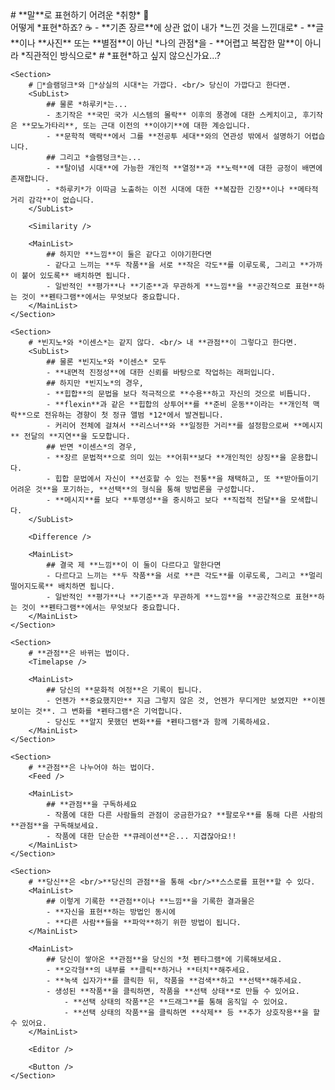 <Carousel>
	<Section>
		# **말**로 표현하기 어려운 *취향* 🙊 <br /> 어떻게 *표현*하죠? ☕
		<MainList>
			- **기존 장르**에 상관 없이 내가 *느낀 것을 느낀대로*
			- **글**이나 **사진** 또는 **별점**이 아닌 *나의 관점*을
			- **어렵고 복잡한 말**이 아니라 *직관적인 방식으로*
		</MainList>
		# *표현*하고 싶지 않으신가요...?
	</Section>

	<Section>
		# 🏀*슬램덩크*와 🌳*상실의 시대*는 가깝다. <br/> 당신이 가깝다고 한다면.
		<SubList>
			## 물론 *하루키*는...
			- 초기작은 **국민 국가 시스템의 몰락** 이후의 풍경에 대한 스케치이고, 후기작은 **모노가타리**, 또는 근대 이전의 **이야기**에 대한 계승입니다.
			- **문학적 맥락**에서 그를 **전공투 세대**와의 연관성 밖에서 설명하기 어렵습니다.
			## 그리고 *슬램덩크*는...
			- **탈이념 시대**에 가능한 개인적 **열정**과 **노력**에 대한 긍정이 배면에 존재합니다.
			- *하루키*가 이따금 노출하는 이전 시대에 대한 **복잡한 긴장**이나 **메타적 거리 감각**이 없습니다.
		</SubList>

		<Similarity />

		<MainList>
			## 하지만 **느낌**이 둘은 같다고 이야기한다면
			- 같다고 느끼는 **두 작품**을 서로 **작은 각도**를 이루도록, 그리고 **가까이 붙어 있도록** 배치하면 됩니다.
			- 일반적인 **평가**나 **기준**과 무관하게 **느낌**을 **공간적으로 표현**하는 것이 **펜타그램**에서는 무엇보다 중요합니다.
		</MainList>
	</Section>

	<Section>
		# *빈지노*와 *이센스*는 같지 않다. <br/> 내 **관점**이 그렇다고 한다면.
		<SubList>
			## 물론 *빈지노*와 *이센스* 모두
			- **내면적 진정성**에 대한 신뢰를 바탕으로 작업하는 래퍼입니다.
			## 하지만 *빈지노*의 경우, 
			- **힙합**의 문법을 보다 적극적으로 **수용**하고 자신의 것으로 비틉니다. 
			- **flexin**과 같은 **힙합의 상투어**를 **준비 운동**이라는 **개인적 맥락**으로 전유하는 경향이 첫 정규 앨범 *12*에서 발견됩니다.
			- 커리어 전체에 걸쳐서 **리스너**와 **일정한 거리**를 설정함으로써 **메시지** 전달의 **지연**을 도모합니다.
			## 반면 *이센스*의 경우, 
			- **장르 문법적**으로 의미 있는 **어휘**보다 **개인적인 상징**을 운용합니다.
			- 힙합 문법에서 자신이 **선호할 수 있는 전통**을 채택하고, 또 **받아들이기 어려운 것**을 포기하는, **선택**의 형식을 통해 방법론을 구성합니다.
			- **메시지**를 보다 **투명성**을 중시하고 보다 **직접적 전달**을 모색합니다.
		</SubList>

		<Difference />

		<MainList>
			## 결국 제 **느낌**이 이 둘이 다르다고 말한다면
			- 다르다고 느끼는 **두 작품**을 서로 **큰 각도**를 이루도록, 그리고 **멀리 떨어지도록** 배치하면 됩니다.
			- 일반적인 **평가**나 **기준**과 무관하게 **느낌**을 **공간적으로 표현**하는 것이 **펜타그램**에서는 무엇보다 중요합니다.
		</MainList>
	</Section>

	<Section>
		# **관점**은 바뀌는 법이다. 
		<Timelapse />

		<MainList>
			## 당신의 **문화적 여정**은 기록이 됩니다.
			- 언젠가 **중요했지만** 지금 그렇지 않은 것, 언젠가 무디게만 보였지만 **이젠 보이는 것**. 그 변화를 *펜타그램*은 기억합니다.
			- 당신도 **알지 못했던 변화**를 *펜타그램*과 함께 기록하세요.
		</MainList>
	</Section>

	<Section>
		# **관점**은 나누어야 하는 법이다. 
		<Feed />

		<MainList>
			## **관점**을 구독하세요
			- 작품에 대한 다른 사람들의 관점이 궁금한가요? **팔로우**를 통해 다른 사람의 **관점**을 구독해보세요.
			- 작품에 대한 단순한 **큐레이션**은... 지겹잖아요!! 
		</MainList>
	</Section>

	<Section>
		# **당신**은 <br/>**당신의 관점**을 통해 <br/>**스스로를 표현**할 수 있다.
		<MainList>
			## 이렇게 기록한 **관점**이나 **느낌**을 기록한 결과물은
			- **자신을 표현**하는 방법인 동시에
			- **다른 사람**들을 **파악**하기 위한 방법이 됩니다.
		</MainList>

		<MainList>
			## 당신이 쌓아온 **관점**을 당신의 *첫 펜타그램*에 기록해보세요.
			- **오각형**의 내부를 **클릭**하거나 **터치**해주세요.
			- **녹색 십자가**를 클릭한 뒤, 작품을 **검색**하고 **선택**해주세요.
			- 생성된 **작품**을 클릭하면, 작품을 **선택 상태**로 만들 수 있어요.
				- **선택 상태의 작품**은 **드래그**를 통해 움직일 수 있어요.
				- **선택 상태의 작품**을 클릭하면 **삭제** 등 **추가 상호작용**을 할 수 있어요.
		</MainList>

		<Editor />
		
		<Button />
	</Section>
</Carousel>